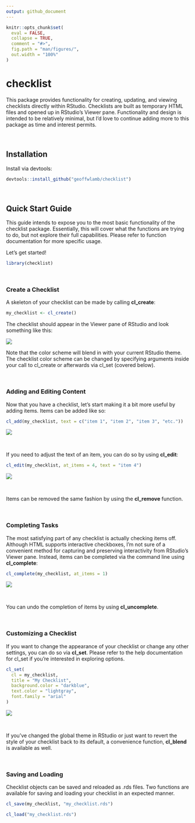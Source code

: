 ```yaml
---
output: github_document
---
```


<!-- README.md is generated from README.Rmd. Please edit that file -->

```r
knitr::opts_chunk$set(
  eval = FALSE,
  collapse = TRUE,
  comment = "#>",
  fig.path = "man/figures/",
  out.width = "100%"
)
```
# checklist

This package provides functionality for creating, updating, and viewing checklists directly within RStudio. Checklists are built as temporary HTML files and opened up in RStudio's Viewer pane. Functionality and design is intended to be relatively minimal, but I'd love to continue adding more to this package as time and interest permits. 

<br>

## Installation

Install via devtools:

``` r
devtools::install_github("geoffwlamb/checklist")
```

<br>

## Quick Start Guide
This guide intends to expose you to the most basic functionality of the checklist package. Essentially, this will cover what the functions are trying to do, but not explore their full capabilities. Please refer to function documentation for more specific usage. 

Let's get started!

``` r
library(checklist)
```

<br>

### Create a Checklist
A skeleton of your checklist can be made by calling <strong>cl_create</strong>:
``` r
my_checklist <- cl_create()
```
The checklist should appear in the Viewer pane of RStudio and look something like this:

<img src="man/figures/cl_create.png" />



Note that the color scheme will blend in with your current RStudio theme. The checklist color scheme can be changed by specifying arguments inside your call to cl_create or afterwards via cl_set (covered below).

<br>

### Adding and Editing Content
Now that you have a checklist, let's start making it a bit more useful by adding items. Items can be added like so:
``` r
cl_add(my_checklist, text = c("item 1", "item 2", "item 3", "etc."))
```

<img src="man/figures/cl_add.png" />

<br>

If you need to adjust the text of an item, you can do so by using <strong>cl_edit</strong>:

``` r
cl_edit(my_checklist, at_items = 4, text = "item 4")
```

<img src="man/figures/cl_edit.png" />

<br>

Items can be removed the same fashion by using the <strong>cl_remove</strong> function.

<br>

### Completing Tasks
The most satisfying part of any checklist is actually checking items off. Although HTML supports interactive checkboxes, I'm not sure of a convenient method for capturing and preserving interactivity from RStudio's Viewer pane. Instead, items can be completed via the command line using <strong>cl_complete</strong>:
``` r
cl_complete(my_checklist, at_items = 1)
```

<img src="man/figures/cl_complete.png" />

<br>

You can undo the completion of items by using <strong>cl_uncomplete</strong>.

<br>

### Customizing a Checklist
If you want to change the appearance of your checklist or change any other settings, you can do so via <strong>cl_set</strong>. Please refer to the help documentation for cl_set if you're interested in exploring options.
``` r
cl_set(
  cl = my_checklist, 
  title = "My Checklist", 
  background.color = "darkblue", 
  text.color = "lightgray", 
  font.family = "arial"
)
```

<img src="man/figures/cl_set.png" />

<br>

If you've changed the global theme in RStudio or just want to revert the style of your checklist back to its default, a convenience function, <strong>cl_blend</strong> is available as well.

<br>

### Saving and Loading
Checklist objects can be saved and reloaded as .rds files. Two functions are available for saving and loading your checklist in an expected manner.
``` r
cl_save(my_checklist, "my_checklist.rds")

cl_load("my_checklist.rds")
```

